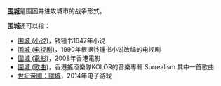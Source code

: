 '''[[围城|围城]]'''是围困并进攻城市的战争形式。

'''围城'''还可以指：
* [[围城_(小说)|围城 (小说)]]，钱锺书1947年小说
* [[围城_(电视剧)|围城 (电视剧)]]，1990年根据钱锺书小说改编的电视剧
* [[圍城_(電影)|圍城 (電影)]]，2008年香港電影
* [[圍城_(歌曲)|圍城 (歌曲)]]，香港搖滾樂隊KOLOR的音樂專輯 Surrealism 其中一首歌曲
* [[世紀帝國：圍城|世紀帝國：圍城]]，2014年电子游戏

{{disambig|W|cat=二字消歧义}}